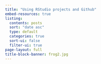```yaml
---
title: "Using RStudio projects and Github"
embed-resources: true
listing:
  contents: posts
  sort: "date asc"
  type: default
  categories: true
  sort-ui: false
  filter-ui: true
page-layout: full
title-block-banner: frog2.jpg
---
```

